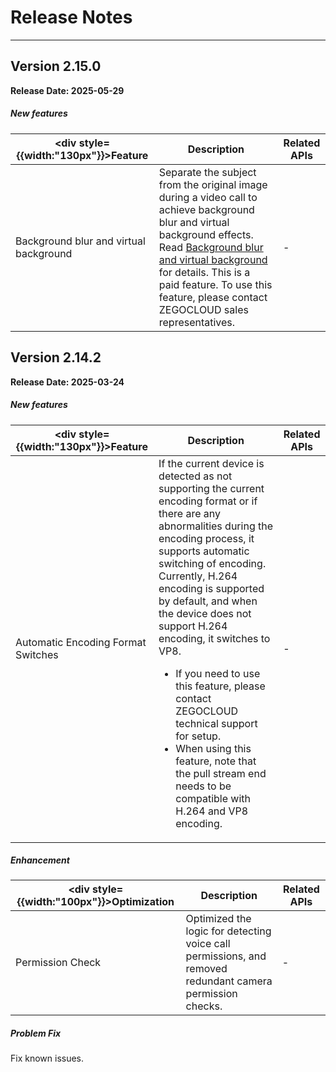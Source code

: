 # Release Notes

---

## Version 2.15.0

**Release Date: 2025-05-29**

<h5>New features</h5>

| <div style={{width:"130px"}}>Feature</div>  | Description | Related APIs |
| ------------------------------  | ---- | ----- |
| Background blur and virtual background | Separate the subject from the original image during a video call to achieve background blur and virtual background effects. Read [Background blur and virtual background](./05-Custom%20prebuilt%20features/12-Background%20blur%20and%20virtual%20background.mdx) for details. <Note title="Note">This is a paid feature. To use this feature, please contact ZEGOCLOUD sales representatives.</Note> | - |

## Version 2.14.2

**Release Date: 2025-03-24**

<h5>New features</h5>

| <div style={{width:"130px"}}>Feature</div>  | Description | Related APIs |
| ------------------------------  | ---- | ----- |
| Automatic Encoding Format Switches | If the current device is detected as not supporting the current encoding format or if there are any abnormalities during the encoding process, it supports automatic switching of encoding. Currently, H.264 encoding is supported by default, and when the device does not support H.264 encoding, it switches to VP8. <Note title="Note"><ul><li>If you need to use this feature, please contact ZEGOCLOUD technical support for setup.</li><li>When using this feature, note that the pull stream end needs to be compatible with H.264 and VP8 encoding.</li></ul></Note>| - |

<h5>Enhancement</h5>

| <div style={{width:"100px"}}>Optimization</div>  | Description | Related APIs |
| -----  | ---- | ----- |
| Permission Check | Optimized the logic for detecting voice call permissions, and removed redundant camera permission checks. | - |

<h5>Problem Fix</h5>

Fix known issues.